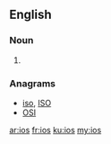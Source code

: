 ==English==

===Noun===
{{head|en|plural}}

# {{plural of|io|lang=en|nocat=1}}

===Anagrams===
* [[iso#English|iso]], [[ISO#English|ISO]]
* [[OSI#English|OSI]]

[[ar:ios]]
[[fr:ios]]
[[ku:ios]]
[[my:ios]]